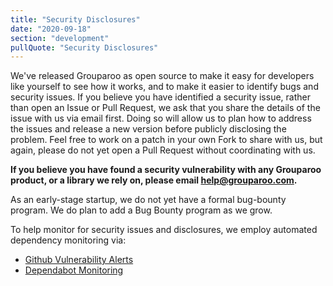 ```yaml
---
title: "Security Disclosures"
date: "2020-09-18"
section: "development"
pullQuote: "Security Disclosures"
---
```


We've released Grouparoo as open source to make it easy for developers like yourself to see how it works, and to make it easier to identify bugs and security issues. If you believe you have identified a security issue, rather than open an Issue or Pull Request, we ask that you share the details of the issue with us via email first. Doing so will allow us to plan how to address the issues and release a new version before publicly disclosing the problem. Feel free to work on a patch in your own Fork to share with us, but again, please do not yet open a Pull Request without coordinating with us.

**If you believe you have found a security vulnerability with any Grouparoo product, or a library we rely on, please email help@grouparoo.com.**

As an early-stage startup, we do not yet have a formal bug-bounty program. We do plan to add a Bug Bounty program as we grow.

To help monitor for security issues and disclosures, we employ automated dependency monitoring via:

- [Github Vulnerability Alerts](https://help.github.com/en/github/managing-security-vulnerabilities/about-security-alerts-for-vulnerable-dependencies)
- [Dependabot Monitoring](https://dependabot.com/)
